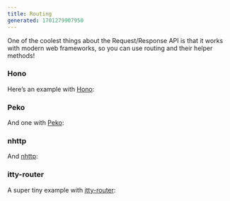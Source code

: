 ```yaml
---
title: Routing
generated: 1701279907950
---
```



One of the coolest things about the Request/Response API is that it works with modern web frameworks, so you can use routing and their helper methods!

### Hono

Here’s an example with [Hono](https://hono.dev/):

<Val url="https://www.val.town/embed/tmcw.honoExample" />

### Peko

And one with [Peko](https://peko.deno.dev/):

<Val url="https://www.val.town/embed/tmcw.pekoExample" />

### nhttp

And [nhttp](https://github.com/nhttp/nhttp):

<Val url="https://www.val.town/embed/tmcw.nhttpExample" />

### itty-router

A super tiny example with [itty-router](https://itty.dev/itty-router):

<Val url="https://www.val.town/embed/tmcw.ittyRouterExample" />
